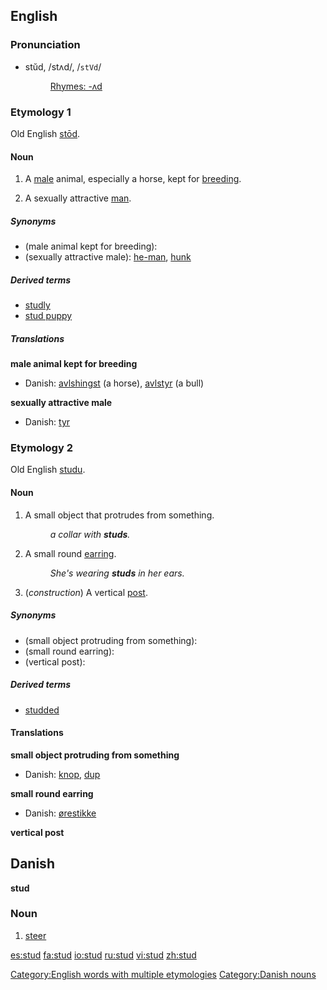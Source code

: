 ==English==
[[Category:English words with multiple etymologies]]

===Pronunciation===
*stŭd, /stʌd/, /<tt>stVd</tt>/
*:[[Rhymes:English:-ʌd|Rhymes: -ʌd]]

===Etymology 1===
Old English [[stod|stōd]].

====Noun====
{{en-noun}}

# A [[male]] animal, especially a horse, kept for [[breed]]ing.
#{{colloquial}} A sexually attractive [[man]].

=====Synonyms=====
*(male animal kept for breeding):
*(sexually attractive male): [[he-man]], [[hunk]]

=====Derived terms=====
*[[studly]]
*[[stud puppy]]

=====Translations=====
'''male animal kept for breeding'''
{{top}}
*Danish: [[avlshingst]] (a horse), [[avlstyr]] (a bull) 
{{mid}}
{{bottom}}

'''sexually attractive male'''
{{top}}
*Danish: [[tyr]]
{{mid}}
{{bottom}}

===Etymology 2===
Old English [[studu]].

====Noun====
{{en-noun}}

# A small object that protrudes from something.
#:''a collar with '''studs'''.''
# A small round [[earring]].
#:''She's wearing '''studs''' in her ears.''
# (''construction'') A vertical [[post]].

=====Synonyms=====
*(small object protruding from something):
*(small round earring):
*(vertical post):

=====Derived terms=====
*[[studded]]

====Translations====

'''small object protruding from something'''
{{top}}
*Danish: [[knop]], [[dup]]
{{mid}}
{{bottom}}

'''small round earring'''
{{top}}
*Danish: [[ørestikke]]
{{mid}}
{{bottom}}

'''vertical post'''
{{top}}
{{mid}}
{{bottom}}

==Danish==
'''stud'''

===Noun===
# [[steer]]

[[Category:Danish nouns]]

[[es:stud]]
[[fa:stud]]
[[io:stud]]
[[ru:stud]]
[[vi:stud]]
[[zh:stud]]